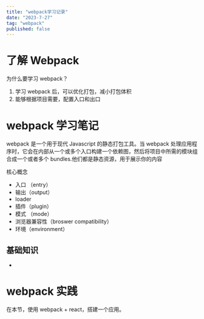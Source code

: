 ```yaml
---
title: "webpack学习记录"
date: "2023-7-27"
tag: "webpack"
published: false
---
```


# 了解 Webpack

为什么要学习 webpack？

1. 学习 webpack 后，可以优化打包，减小打包体积
2. 能够根据项目需要，配置入口和出口

# webpack 学习笔记

webpack 是一个用于现代 Javascript 的静态打包工具。当 webpack 处理应用程序时，它会在内部从一个或多个入口构建一个依赖图，然后将项目中所需的模块组合成一个或者多个 bundles.他们都是静态资源，用于展示你的内容

<bold>核心概念</blod>
- 入口 （entry）
- 输出（output）
- loader
- 插件（plugin）
- 模式 （mode）
- 浏览器兼容性（broswer compatibility）
- 环境（environment）

## 基础知识

-

# webpack 实践

在本节，使用 webpack + react，搭建一个应用。
